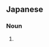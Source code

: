 ==Japanese==
{{ja-kanjitab|茅|葺}}

===Noun===
{{ja-noun|かやぶき}}

# {{alternative form of|茅葺き|lang=ja}}